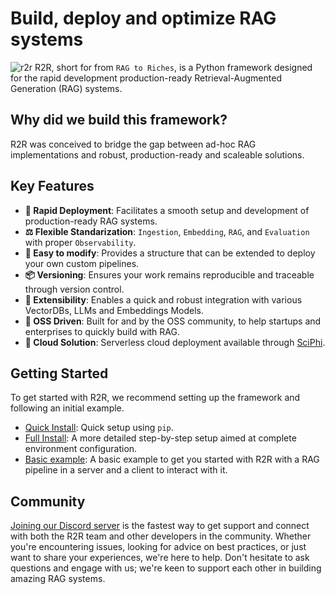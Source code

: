 # Build, deploy and optimize RAG systems

![r2r](./r2r.png)
R2R, short for from `RAG to Riches`, is a Python framework designed for the rapid development production-ready Retrieval-Augmented Generation (RAG) systems.

## Why did we build this framework?

R2R was conceived to bridge the gap between ad-hoc RAG implementations and robust, production-ready and scaleable solutions.

## Key Features

- **🚀 Rapid Deployment**: Facilitates a smooth setup and development of production-ready RAG systems.
- **⚖️ Flexible Standarization**: `Ingestion`, `Embedding`, `RAG`, and `Evaluation` with proper `Observability`.
- **🧩 Easy to modify**: Provides a structure that can be extended to deploy your own custom pipelines.
- **📦 Versioning**: Ensures your work remains reproducible and traceable through version control.
- **🔌 Extensibility**: Enables a quick and robust integration with various VectorDBs, LLMs and Embeddings Models.
- **🤖 OSS Driven**: Built for and by the OSS community, to help startups and enterprises to quickly build with RAG.
- **📝 Cloud Solution**: Serverless cloud deployment available through [SciPhi](https://app.sciphi.ai).

## Getting Started

To get started with R2R, we recommend setting up the framework and following an initial example.

- [Quick Install](/getting-started/quick-install): Quick setup using `pip`.
- [Full Install](/getting-started/full-install): A more detailed step-by-step setup aimed at complete environment configuration.
- [Basic example](/examples/basic-example): A basic example to get you started with R2R with a RAG pipeline in a server and a client to interact with it.

## Community

[Joining our Discord server](https://discord.gg/p6KqD2kjtB) is the fastest way to get support and connect with both the R2R team and other developers in the community.
Whether you're encountering issues, looking for advice on best practices, or just want to share your experiences, we're here to help.
Don't hesitate to ask questions and engage with us; we're keen to support each other in building amazing RAG systems.
